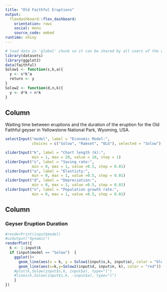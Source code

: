 ---
title: "Old Faithful Eruptions"
output: 
  flexdashboard::flex_dashboard:
    orientation: rows
    social: menu
    source_code: embed
runtime: shiny
---

```{r global, include=FALSE}
# load data in 'global' chunk so it can be shared by all users of the dashboard
library(datasets)
library(ggplot2)
data(faithful)
Solow1 <- function(s,k,a){
  y <- s*k^a
  return <- y
}
Solow2 <- function(d,n,k){
  y <- d*k + n*k
}
```

Column {.sidebar}
-----------------------------------------------------------------------

Waiting time between eruptions and the duration of the eruption for the
Old Faithful geyser in Yellowstone National Park, Wyoming, USA.

```{r}
selectInput("model", label = "Economic Model:",
            choices = c("Solow", "Ramset", "OLG"), selected = "Solow")

sliderInput("k", label = "Chart length (k):",
            min = 1, max = 20, value = 10, step = 1)
sliderInput("s", label = "Saving rate:",
            min = 0, max = 1, value =0.5, step = 0.01)
sliderInput("a", label = "Elasticty:",
            min = 0, max = 1, value =0.5, step = 0.01)
sliderInput("d", label = "Depreciation:",
            min = 0, max = 1, value =0.5, step = 0.01)
sliderInput("n", label = "Population growth rate:",
            min = 0, max = 1, value =0.5, step = 0.01)

```

Column
-----------------------------------------------------------------------

### Geyser Eruption Duration

```{r}
#renderPrint(input$model)
#uiOutput("dynamic")
renderPlot({
  k <- 1:input$k
  if (input$model == "Solow")  {
    ggplot()+
      geom_line(aes(x = k, y = Solow1(input$s,k, input$a), color = "blue"))+
      geom_line(aes(x=k,y=Solow2(input$d, input$n, k), color = "red"))
    #plot(k,Solow(input$s,k, input$a), type="l")
    #lines(k,Solow(input$s,k, -input$a), type="l")
    }
})


```
